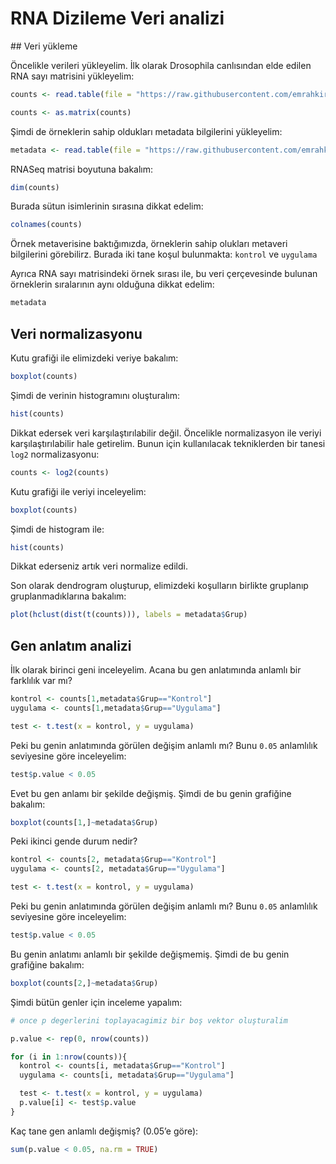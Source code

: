 # RNA Dizileme Veri analizi


## Veri yükleme

Öncelikle verileri yükleyelim. İlk olarak Drosophila canlısından elde edilen RNA sayı matrisini yükleyelim:

```r
counts <- read.table(file = "https://raw.githubusercontent.com/emrahkirdok/ybva/main/data/counts_drosophila.txt", header = T, sep = " ")

counts <- as.matrix(counts)
```

Şimdi de örneklerin sahip oldukları metadata bilgilerini yükleyelim:

```r
metadata <- read.table(file = "https://raw.githubusercontent.com/emrahkirdok/ybva/main/data/sample_info_drosophila.txt", header = T)
```

RNASeq matrisi boyutuna bakalım:

```r
dim(counts)
```

Burada sütun isimlerinin sırasına dikkat edelim:

```r
colnames(counts)
```

Örnek metaverisine baktığımızda, örneklerin sahip olukları metaveri bilgilerini görebilirz. Burada iki tane koşul bulunmakta: `kontrol` ve `uygulama`

Ayrıca RNA sayı matrisindeki örnek sırası ile, bu veri çerçevesinde bulunan örneklerin sıralarının aynı olduğuna dikkat edelim:

```r
metadata
```

## Veri normalizasyonu

Kutu grafiği ile elimizdeki veriye bakalım:

```r
boxplot(counts)
```

Şimdi de verinin histogramını oluşturalım:

```r
hist(counts)
```

Dikkat edersek veri karşılaştırılabilir değil. Öncelikle normalizasyon ile veriyi karşılaştırılabilir hale getirelim. Bunun için kullanılacak tekniklerden bir tanesi `log2` normalizasyonu:

```r
counts <- log2(counts)
```

Kutu grafiği ile veriyi inceleyelim:

```r
boxplot(counts)
```

Şimdi de histogram ile:

```r
hist(counts)
```

Dikkat ederseniz artık veri normalize edildi.

Son olarak dendrogram oluşturup, elimizdeki koşulların birlikte gruplanıp gruplanmadıklarına bakalım:

```r
plot(hclust(dist(t(counts))), labels = metadata$Grup)
```

## Gen anlatım analizi

İlk olarak birinci geni inceleyelim. Acana bu gen anlatımında anlamlı bir farklılık var mı?

```r
kontrol <- counts[1,metadata$Grup=="Kontrol"]
uygulama <- counts[1,metadata$Grup=="Uygulama"]

test <- t.test(x = kontrol, y = uygulama)
```

Peki bu genin anlatımında görülen değişim anlamlı mı? Bunu `0.05` anlamlılık seviyesine göre inceleyelim:

```r
test$p.value < 0.05
```

Evet bu gen anlamı bir şekilde değişmiş. Şimdi de bu genin grafiğine bakalım:

```r
boxplot(counts[1,]~metadata$Grup)
```

Peki ikinci gende durum nedir?

```r
kontrol <- counts[2, metadata$Grup=="Kontrol"]
uygulama <- counts[2, metadata$Grup=="Uygulama"]

test <- t.test(x = kontrol, y = uygulama)
```

Peki bu genin anlatımında görülen değişim anlamlı mı? Bunu `0.05` anlamlılık seviyesine göre inceleyelim:

```r
test$p.value < 0.05
```

Bu genin anlatımı anlamlı bir şekilde değişmemiş. Şimdi de bu genin grafiğine bakalım:

```r
boxplot(counts[2,]~metadata$Grup)
```

Şimdi bütün genler için inceleme yapalım:

```r
# once p degerlerini toplayacagimiz bir boş vektor oluşturalim

p.value <- rep(0, nrow(counts))

for (i in 1:nrow(counts)){
  kontrol <- counts[i, metadata$Grup=="Kontrol"]
  uygulama <- counts[i, metadata$Grup=="Uygulama"]

  test <- t.test(x = kontrol, y = uygulama)
  p.value[i] <- test$p.value
}
```

Kaç tane gen anlamlı değişmiş? (0.05'e göre):

```r
sum(p.value < 0.05, na.rm = TRUE)
```